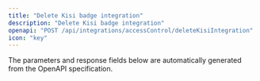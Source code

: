 ```yaml
---
title: "Delete Kisi badge integration"
description: "Delete Kisi badge integration"
openapi: "POST /api/integrations/accessControl/deleteKisiIntegration"
icon: "key"
---
```


<Note>
The parameters and response fields below are automatically generated from the OpenAPI specification.
</Note>
